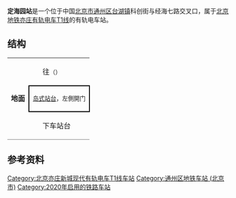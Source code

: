 {{NoteTA
|G1=Railway}}
{{Infobox station
|name = 定海园
|eng_name = Dinghai Yuan<ref>{{cite web |title=JPG格式线路图下载 |url=https://www.bjsubway.com/jpg.html |website=北京地铁 |accessdate=2020-12-30 |archive-date=2021-01-02 |archive-url=https://web.archive.org/web/20210102164451/https://www.bjsubway.com/jpg.html }}</ref>
|livery = 
|linecolour = {{北京地铁颜色|亦T1}}
|image = 
|caption = 
|other_name = 
|country = {{PRC}}
|borough = [[北京市|北京市]][[通州区_(北京市)|通州区]][[台湖镇|台湖镇]]
|address = 科创街与经海七路交叉口
|coordinates = {{coord|39.8000431|N|116.5564623|E|type:railwaystation|display=inline,title}}
|elevation = 
|operator = [[北京亦莊公交有轨电车有限责任公司|北京亦莊公交有轨电车有限责任公司]]
|lines = {{北京地铁线路名|亦T1|SL}}
|distance = 
|platform = 1座[[島式站台|島式站台]]
|tracks = 2条
|connections = 
|structure = 地面车站
|hall = 
|depth = 
|levels = 
|interchange = 
|exits = 
|elevator = 
|escalator = 
|architect = 
|architectural_style = 
|colour = 
|type = 
|status = 运营中
|code = 
|zone = 
|classification = 
|website = 
|built = 
|opened = 2020年12月31日
|passengers = 
|trains = 
|station_hours = 
|hours = 
|first = 
|last = 
|adjacent = {{adjacent stations|system=北京地铁|line=亦T1|left=定海园西}}
|route_map = {{Routemap|inline=yes|map=
\\\uENDEa
\\\uSTR
\\uENDEa!~uSTRc2\uSTR3
\uENDEa\uABZg+1\uSTRc4
uSTR+BSl\uSTR+BSr
uSTR+BSl\uSTR+BSr
uABZg2\uABZg3
uABZg+1\uABZg+4
uSTRf\uSTRg~~ ~~{{rmr|Licon=D|{{stl|北京地铁|定海园西}}}}
}}
}}
'''定海园站'''是一个位于中国[[北京市|北京市]][[通州区_(北京市)|通州区]][[台湖镇|台湖镇]]科创街与经海七路交叉口，属于[[北京地铁|北京地铁]][[北京亦庄新城现代有轨电车T1线|亦庄有轨电车T1线]]的有轨电车站。

== 结构 ==
{|cellspacing=0 cellpadding=3
|style="border-bottom:solid 1px gray;" rowspan=3|'''地面'''
|{{arrow|L}}
|{{北京地铁线路名|亦T1|c}}往{{站|屈庄}}<small>（{{站|定海园西}}）</small>
|-
|style="border-right:solid 2px black;border-left:solid 2px black;border-top:solid 2px black;border-bottom:solid 2px black;" colspan=2|<center><small>[[岛式站台|岛式站台]]，左側開门</small></center>
|-
|style="border-bottom:solid 1px gray;"|{{arrow|R}}
|style="border-bottom:solid 1px gray;"|{{北京地铁线路名|亦T1|c}}下车站台
|}

== 参考资料 ==
{{commonscat|Dinghaiyuan Station}}
{{reflist}}

{{北京亦庄新城现代有轨电车T1线}}

[[Category:北京亦庄新城现代有轨电车T1线车站|Category:北京亦庄新城现代有轨电车T1线车站]]
[[Category:通州区地铁车站_(北京市)|Category:通州区地铁车站 (北京市)]]
[[Category:2020年启用的铁路车站|Category:2020年启用的铁路车站]]